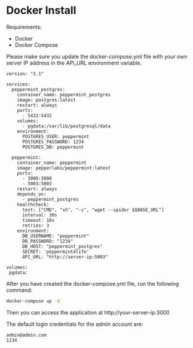 # Docker Install

Requirements:

- Docker
- Docker Compose

Please make sure you update the docker-compose.yml file with your own server IP address in the API_URL environment variable.

```docker
version: "3.1"

services:
  peppermint_postgres:
    container_name: peppermint_postgres
    image: postgres:latest
    restart: always
    ports:
      - 5432:5432
    volumes:
      - pgdata:/var/lib/postgresql/data
    environment:
      POSTGRES_USER: peppermint
      POSTGRES_PASSWORD: 1234
      POSTGRES_DB: peppermint

  peppermint:
    container_name: peppermint
    image: pepperlabs/peppermint:latest
    ports:
      - 3000:3000
      - 5003:5003
    restart: always
    depends_on:
      - peppermint_postgres
    healthcheck:
      test: ["CMD", "sh", "-c", "wget --spider $$BASE_URL"]
      interval: 30s
      timeout: 10s
      retries: 3
    environment:
      DB_USERNAME: "peppermint"
      DB_PASSWORD: "1234"
      DB_HOST: "peppermint_postgres"
      SECRET: 'peppermint4life'
      API_URL: "http://server-ip:5003"

volumes:
 pgdata:
```

After you have created the docker-compose.yml file, run the following command:

```bash
docker-compose up -d
```

Then you can access the application at http://your-server-ip:3000

The default login credentials for the admin account are:

```
admin@admin.com
1234
```
